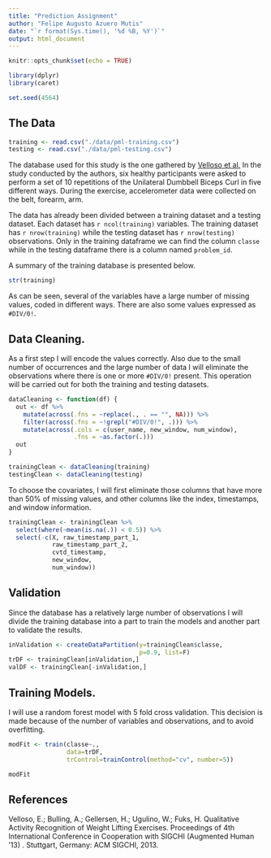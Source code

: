 ```yaml
---
title: "Prediction Assignment"
author: "Felipe Augusto Azuero Mutis"
date: "`r format(Sys.time(), '%d %B, %Y')`"
output: html_document
---
```


```r
knitr::opts_chunk$set(echo = TRUE)
```
```r
library(dplyr)
library(caret)
```

```r
set.seed(4564)
```

## The Data

```r
training <- read.csv("./data/pml-training.csv")
testing <- read.csv("./data/pml-testing.csv")
```

The database used for this study is the one gathered by [Velloso et al.](http://web.archive.org/web/20161224072740/http:/groupware.les.inf.puc-rio.br/har) In the study conducted by the authors, six healthy participants were asked to perform a set of 10 repetitions of the Unilateral Dumbbell Biceps Curl in five different ways.  During the exercise, accelerometer data were collected on the belt, forearm, arm.

The data has already been divided between a training dataset and a testing dataset. Each dataset has `r ncol(training)` variables.  The training dataset has `r nrow(training)` while the testing dataset has `r nrow(testing)` observations. Only in the training dataframe we can find the column `classe` while in the testing dataframe there is a column named `problem_id`.

A summary of the training database is presented below.

```r
str(training)
```

As can be seen, several of the variables have a large number of missing values, coded in different ways. There are also some values expressed as `#DIV/0!`.

## Data Cleaning.

As a first step I will encode the values correctly.  Also due to the small number of occurrences and the large number of data I will eliminate the observations where there is one or more `#DIV/0!` present.  This operation will be carried out for both the training and testing datasets.

```r

dataCleaning <- function(df) {
  out <- df %>%
    mutate(across(.fns = ~replace(., . == "", NA))) %>%
    filter(across(.fns = ~!grepl("#DIV/0!", .))) %>%
    mutate(across(.cols = c(user_name, new_window, num_window),
                  .fns = ~as.factor(.)))
  out
}

trainingClean <- dataCleaning(training)
testingClean <- dataCleaning(testing)

```

To choose the covariates, I will first eliminate those columns that have more than 50% of missing values, and other columns like the index, timestamps, and window information.

```r

trainingClean <- trainingClean %>%
  select(where(~mean(is.na(.)) < 0.5)) %>%
  select(-c(X, raw_timestamp_part_1, 
            raw_timestamp_part_2, 
            cvtd_timestamp, 
            new_window, 
            num_window))

```

## Validation

Since the database has a relatively large number of observations I will divide the training database into a part to train the models and another part to validate the results.

```r
inValidation <- createDataPartition(y=trainingClean$classe,
                                    p=0.9, list=F)
trDF <- trainingClean[inValidation,]
valDF <- trainingClean[-inValidation,]

```

## Training Models.

I will use a random forest model with 5 fold cross validation.  This decision is made because of the number of variables and observations, and to avoid overfitting. 

```r

modFit <- train(classe~., 
                data=trDF,
                trControl=trainControl(method="cv", number=5))

modFit

```


## References

Velloso, E.; Bulling, A.; Gellersen, H.; Ugulino, W.; Fuks, H. Qualitative Activity Recognition of Weight Lifting Exercises. Proceedings of 4th International Conference in Cooperation with SIGCHI (Augmented Human '13) . Stuttgart, Germany: ACM SIGCHI, 2013.


